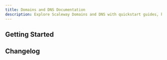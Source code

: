 ```yaml
---
title: Domains and DNS Documentation
description: Explore Scaleway Domains and DNS with quickstart guides, how-tos, tutorials, and more.
---
```


<ProductHeader
   productName="Domains and DNS"
   productLogo="domainsAndDns"
   description="Manage and register internal and external domains, and configure DNS zones with Domains and DNS."
   url="/domains-and-dns/quickstart/"
   label="Domains and DNS Quickstart"
/>

## Getting Started

<Grid>
    <SummaryCard
        title="Quickstart"
        icon="rocket"
        description="Learn how to register internal and external domains, in a few easy steps."
        label="View Quickstart"
        url="/domains-and-dns/quickstart/"
    />
    <SummaryCard
        title="Concepts"
        icon="info"
        description="Master core concepts for a better understanding of Domains and DNS."
        label="View Concepts"
        url="/domains-and-dns/concepts/"
    />
    <SummaryCard
        title="How-Tos"
        icon="help-circle-outline"
        description="Learn to use Domains and DNS to manage your domains via the Scaleway console."
        label="View How-Tos"
        url="/domains-and-dns/how-to/"
    />
    <SummaryCard
        title="Additional Content"
        icon="book-open-outline"
        description="Explore in-depth information about Domains and DNS."
        label="View Additional Content"
        url="/domains-and-dns/reference-content/"
    />
</Grid>

<ClickableBanner
    productLogo="cli"
    title="Domains and DNS API"
    description="Manage Domains and DNS using the Scaleway API."
    url="https://www.scaleway.com/en/developers/api/domains-and-dns/"
    label="Go to Domains and DNS API"
/>

## Changelog

<ChangelogList
    productName="domains-and-dns"
    numberOfChanges={3}
/>
